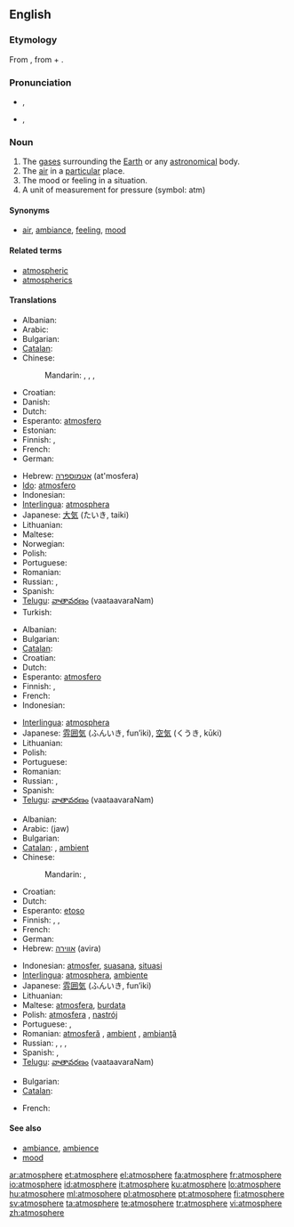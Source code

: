 {{wikipedia|dab=Atmosphere (disambiguation)|Atmosphere}}
{{also|atmosphère}}
==English==

===Etymology===
From {{NL.}} {{term|atmosphaera|lang=la}}, from {{etyl|grc}} {{term|ἀτμός|sc=polytonic|tr=atmos||steam|lang=grc}} + {{etyl|grc}} {{term|σφαῖρα|sc=polytonic|tr=sfaíra||sphere|lang=grc}}.

===Pronunciation===
* {{a|UK}} {{IPA|/ˈæt.məsˌfɛə(ɹ)/}}, {{SAMPA|"{t.m@s%fE@(r)/}}
* {{a|US}} {{IPA|/ˈætməsˌfɪɹ/}}, {{SAMPA|/"{tm@s%fIr/}}
*: {{audio|en-us-atmosphere.ogg|Audio (US)}}

===Noun===
{{wikipedia|atmosphere|Atmosphere (layer of gases)}}
{{wikipedia|atmosphere (unit)|Atmosphere (unit)}}
{{en-noun}}

# The [[gas]]es surrounding the [[Earth]] or any [[astronomical]] body.
# The [[air]] in a [[particular]] place.
# The mood or feeling in a situation.
# A unit of measurement for pressure (symbol: atm)

====Synonyms====
* {{sense|mood}} [[air]], [[ambiance]], [[feeling]], [[mood]]

====Related terms====
* [[atmospheric]]
* [[atmospherics]]

====Translations====
{{trans-top|gases surrounding the Earth}}
* Albanian: {{t+|sq|atmosferë|xs=Albanian}}
* Arabic: {{t-|ar|جو|m|tr=jaw|sc=Arab}}
* Bulgarian: {{t|bg|атмосфера|sc=Cyrl}}
* [[Catalan]]: {{t+|ca|atmosfera|f}}
* Chinese:
*: Mandarin: {{t|cmn|大氣|sc=Hani|xs=Mandarin}},  {{t|cmn|大气|tr=dàqì|sc=Hani|xs=Mandarin}},  {{t|cmn|氣圈|sc=Hani|xs=Mandarin}},  {{t|cmn|气圈|tr=qìquān|sc=Hani|xs=Mandarin}}
* Croatian: {{t+|hr|atmosfera|f|alt=atmosféra}}
* Danish: {{t+|da|atmosfære|c}}
* Dutch: {{t+|nl|atmosfeer|m}}
* Esperanto: [[atmosfero]]
* Estonian: {{t-|et|atmosfäär}}
* Finnish: {{t+|fi|ilmakehä}}, {{t-|fi|atmosfääri}}
* French: {{t+|fr|atmosphère|m}}
* German: {{t+|de|Atmosphäre|f}}
{{trans-mid}}
* Hebrew: [[אטמוספרה]] (at'mosfera) {{f}}
* [[Ido]]: [[atmosfero]]
* Indonesian: {{t-|id|atmosfer|xs=Indonesian}}
* [[Interlingua]]: [[atmosphera]]
* Japanese: [[大気]] (たいき, taiki)
* Lithuanian: {{t-|lt|atmosfera|f|xs=Lithuanian}}
* Maltese: {{t-|mt|atmosfera|f|xs=Maltese}}
* Norwegian: {{t-|no|atmosfære|m}}
* Polish: {{t+|pl|atmosfera|f}}
* Portuguese: {{t+|pt|atmosfera|f}}
* Romanian: {{t-|ro|atmosferă|f}}
* Russian: {{t+|ru|атмосфера|f|tr=atmosféra|sc=Cyrl}}, {{t+|ru|воздух|m|tr=vózdux|sc=Cyrl}}
* Spanish: {{t+|es|atmósfera|f}}
* [[Telugu]]: [[వాతావరణం]] (vaataavaraNam)
* Turkish: {{t+|tr|atmosfer}}
{{trans-bottom}}

{{trans-top|air in a particular place}}
* Albanian: {{t+|sq|atmosferë|xs=Albanian}}
* Bulgarian: {{t|bg|атмосфера|sc=Cyrl}}
* [[Catalan]]: {{t+|ca|atmosfera|f}}
* Croatian: {{t+|hr|atmosfera|f|alt=atmosféra}}
* Dutch: {{t+|nl|atmosfeer|m}}
* Esperanto: [[atmosfero]]
* Finnish: {{t+|fi|ilma}}, {{t-|fi|atmosfääri}}
* French: {{t+|fr|atmosphère|m}}
* Indonesian: {{t-|id|atmosfer|xs=Indonesian}}
{{trans-mid}}
* [[Interlingua]]: [[atmosphera]]
* Japanese: [[雰囲気]] (ふんいき, fun’iki), [[空気]] (くうき, kūki)
* Lithuanian: {{t-|lt|atmosfera|f|xs=Lithuanian}}
* Polish: {{t+|pl|atmosfera|f}}
* Portuguese: {{t+|pt|atmosfera|f}}
* Romanian: {{t-|ro|atmosferă|f}}
* Russian: {{t+|ru|атмосфера|f|tr=atmosféra|sc=Cyrl}}, {{t+|ru|воздух|m|tr=vózdux|sc=Cyrl}}
* Spanish: {{t+|es|atmósfera|f}}
* [[Telugu]]: [[వాతావరణం]] (vaataavaraNam)
{{trans-bottom}}

{{trans-top|mood or feeling}}
* Albanian: {{t+|sq|atmosferë|xs=Albanian}}
* Arabic: {{Arab|[[جو]]}} (jaw)
* Bulgarian: {{t|bg|атмосфера|sc=Cyrl}}
* [[Catalan]]: {{t+|ca|atmosfera|f}}, [[ambient]] {{m}}
* Chinese:
*: Mandarin: {{t|cmn|風氣|sc=Hani|xs=Mandarin}},  {{t|cmn|风气|tr=fēngqì|sc=Hani|xs=Mandarin}}
* Croatian: {{t+|hr|atmosfera|f|alt=atmosféra}}
* Dutch: {{t+|nl|sfeer|m}}
* Esperanto: [[etoso]]
* Finnish: {{t-|fi|ilmapiiri}}, {{t-|fi|tunnelma}}, {{t+|fi|henki}}
* French: {{t+|fr|ambiance|f}}
* German: {{t+|de|Atmosphäre|f}}
* Hebrew: [[אווירה]] (avira) {{f}}
{{trans-mid}}
* Indonesian: [[atmosfer]], [[suasana]], [[situasi]]
* [[Interlingua]]: [[atmosphera]], [[ambiente]]
* Japanese: [[雰囲気]] (ふんいき, fun’iki)
* Lithuanian: {{t-|lt|atmosfera|f|xs=Lithuanian}}
* Maltese: [[atmosfera]], [[burdata]]
* Polish: [[atmosfera]] {{f}}, [[nastrój]] {{m}}
* Portuguese: {{t+|pt|atmosfera|f}}, {{t+|pt|ambiente|m}}
* Romanian: [[atmosferă]] {{f}}, [[ambient]] {{m}}, [[ambianţă]] {{f}}
* Russian: {{t+|ru|атмосфера|f|tr=atmosféra|sc=Cyrl}}, {{t+|ru|настроение|n|tr=nastrojénie|sc=Cyrl}}, {{t+|ru|настрой|m|tr=nastrój|sc=Cyrl}}, {{t|ru|обстановка|f|tr=obstanóvka|sc=Cyrl}}
* Spanish: {{t+|es|atmósfera|f}}, {{t+|es|ambiente|m}}
* [[Telugu]]: [[వాతావరణం]] (vaataavaraNam)
{{trans-bottom}}

{{trans-top|a unit of measurement for pressure}}
* Bulgarian: {{t|bg|атмосфера|sc=Cyrl}}
* [[Catalan]]: {{t+|ca|atmosfera|f}}
{{trans-mid}}
* French: {{t+|fr|atmosphère|m}}
{{trans-bottom}}

====See also====
* [[ambiance]], [[ambience]]
* [[mood]]

[[ar:atmosphere]]
[[et:atmosphere]]
[[el:atmosphere]]
[[fa:atmosphere]]
[[fr:atmosphere]]
[[io:atmosphere]]
[[id:atmosphere]]
[[it:atmosphere]]
[[ku:atmosphere]]
[[lo:atmosphere]]
[[hu:atmosphere]]
[[ml:atmosphere]]
[[pl:atmosphere]]
[[pt:atmosphere]]
[[fi:atmosphere]]
[[sv:atmosphere]]
[[ta:atmosphere]]
[[te:atmosphere]]
[[tr:atmosphere]]
[[vi:atmosphere]]
[[zh:atmosphere]]